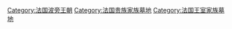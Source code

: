 [[Category:法国波旁王朝|Category:法国波旁王朝]]
[[Category:法国贵族家族墓地|Category:法国贵族家族墓地]]
[[Category:法国王室家族墓地|Category:法国王室家族墓地]]